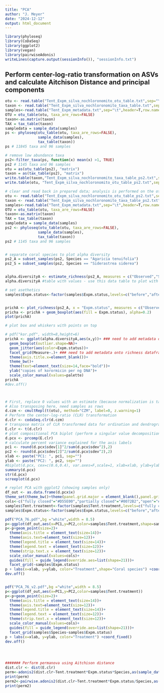 ```yaml
---
title: "PCA"
author: "J. Meyer"
date: "2024-12-12"
output: html_document
---
```


```r
library(phyloseq)
library(CoDaSeq)
library(ggplot2)
library(vegan)
library(pairwiseAdonis)
writeLines(capture.output(sessionInfo()), "sessionInfo.txt")
```

## Perform center-log-ratio transformation on ASVs and calculate Aitchison Distance and principal components


```r

otu <- read.table("Tent_Expm_silva_nochloronomito_otu_table.txt",sep="\t",header=TRUE, row.names=1)
taxon <- read.table("Tent_Expm_silva_nochloronomito_taxa_table.txt",sep="\t",header=TRUE,row.names=1)
samples<-read.table("Tent_Expm_metadata.txt",sep="\t",header=T,row.names=1)
OTU = otu_table(otu, taxa_are_rows=FALSE)
taxon<-as.matrix(taxon)
TAX = tax_table(taxon)
sampledata = sample_data(samples)
ps <- phyloseq(otu_table(otu, taxa_are_rows=FALSE), 
               sample_data(samples), 
               tax_table(taxon))
ps # 11845 taxa and 96 samples

# remove low abundance taxa
ps2<-filter_taxa(ps, function(x) mean(x) >1, TRUE) 
ps2 # 1145 taxa and 96 samples
otu = as(otu_table(ps2), "matrix")
taxon = as(tax_table(ps2), "matrix")
write.table(taxon,"Tent_Expm_silva_nochloronomito_taxa_table_ps2.txt",sep="\t",col.names=NA)
write.table(otu, "Tent_Expm_silva_nochloronomito_otu_table_ps2.txt",sep="\t",col.names=NA)

# clear and read back in prepared data; analysis is performed on the otu table (not the phyloseq object)
otu <- read.table("Tent_Expm_silva_nochloronomito_otu_table_ps2.txt",sep="\t",header=TRUE, row.names=1)
taxon <- read.table("Tent_Expm_silva_nochloronomito_taxa_table_ps2.txt",sep="\t",header=TRUE,row.names=1)
samples<-read.table("Tent_Expm_metadata.txt",sep="\t",header=T,row.names=1)
OTU = otu_table(otu, taxa_are_rows=FALSE)
taxon<-as.matrix(taxon)
TAX = tax_table(taxon)
sampledata = sample_data(samples)
ps2 <- phyloseq(otu_table(otu, taxa_are_rows=FALSE), 
               sample_data(samples), 
               tax_table(taxon))
ps2 # 1145 taxa and 96 samples


# separate coral species to plot alpha diversity
ps2_A = subset_samples(ps2, Species == "Agaricia tenuifolia")
ps2_S = subset_samples(ps2, Species == "Siderastrea siderea")


alpha.diversityA <- estimate_richness(ps2_A, measures = c("Observed","Shannon","Simpson"))
alpha.diversityA #table with values - use this data table to plot with ggplot

# set asethetics
samples$Expm.status<-factor(samples$Expm.status,levels=c("before","after","recovery"))


prichA <- plot_richness(ps2_A, x = "Expm.status", measures = c("Observed", "Shannon", "Simpson"))
pricha <- prichA + geom_boxplot(aes(fill = Expm.status), alpha=0.2)
plot(prichA)

# plot box and whiskers with points on top

# pdf("kor.pdf", width=8,height=6)
prichA <- ggplot(alpha.diversityA,aes(x,y))+ ### need to add metadata onto richness dataframe to define x and y
  geom_boxplot(outlier.shape=NA)+
  geom_jitter(aes(color=Expm.status))+
  facet_grid(Measure~.)+ ### need to add metadata onto richness dataframe
  theme(axis.title.x=element_blank())+
  theme_bw()+
  theme(text=element_text(size=14,face="bold"))+
  ylab("copies of korormicin per ng DNA")+
  scale_color_manual(values=palette)
prichA
#dev.off()



# First, replace 0 values with an estimate (because normalization is taking log, can't have 0)
# Also transposing here, need samples as rows
d.czm <- cmultRepl(t(otu), method="CZM", label=0, z.warning=1)
# Perform the center-log-ratio (CLR) transformation 
d.clr <- codaSeq.clr(d.czm)
# transpose matrix of CLR transformed data for ordination and dendrogram
E.clr <- t(d.clr)
# plot compositional PCA biplot (perform a singular value decomposition)
d.pcx <- prcomp(E.clr)
# calculate percent variance explained for the axis labels
pc1 <- round(d.pcx$sdev[1]^2/sum(d.pcx$sdev^2),2)
pc2 <- round(d.pcx$sdev[2]^2/sum(d.pcx$sdev^2),2)
xlab <- paste("PC1: ", pc1, sep="")
ylab <- paste("PC2: ", pc2, sep="")
#biplot(d.pcx, cex=c(0.6,0.4), var.axes=F,scale=1, xlab=xlab, ylab=ylab)
summary(d.pcx)
str(d.pcx)
screeplot(d.pcx)

# replot PCA with ggplot2 (showing samples only)
df_out <- as.data.frame(d.pcx$x)
theme_set(theme_bw()+theme(panel.grid.major = element_blank(),panel.grid.minor = element_blank()))
cols<-c("fully closed"="#D55E00","partially closed"="#0072B2","open"="#56B4E9") #colorblind friendly palette
samples$Tent.treatment<-factor(samples$Tent.treatment,levels=c("fully closed","partially closed","open"))
samples$Expm.status<-factor(samples$Expm.status,levels=c("before","after","recovery"))

pdf("PCA_76.pdf",bg ="white",width = 8.5)
p<-ggplot(df_out,aes(x=PC1,y=PC2,color=samples$Tent.treatment,shape=samples$Species))
p<-p+geom_point(size=2)+
  theme(axis.title = element_text(size=14))+
  theme(axis.text=element_text(size=12))+
  theme(legend.title = element_text(size=14))+
  theme(legend.text = element_text(size=12))+
  theme(strip.text.x = element_text(size=12))+
  scale_color_manual(values=cols)+
  guides(fill = guide_legend(override.aes=list(shape=21)))+
  facet_grid(~samples$Expm.status)
p + labs(x=xlab, y=ylab, color="Treatment",shape="Coral species") +coord_fixed()
dev.off()


pdf("PCA_76_v2.pdf",bg ="white",width = 8.5)
p<-ggplot(df_out,aes(x=PC1,y=PC2,color=samples$Tent.treatment))
p<-p+geom_point(size=2)+
  theme(axis.title = element_text(size=14))+
  theme(axis.text=element_text(size=12))+
  theme(legend.title = element_text(size=14))+
  theme(legend.text = element_text(size=12))+
  theme(strip.text.x = element_text(size=12))+
  scale_color_manual(values=cols)+
  guides(fill = guide_legend(override.aes=list(shape=21)))+
  facet_grid(samples$Species~samples$Expm.status)
p + labs(x=xlab, y=ylab, color="Treatment") +coord_fixed()
dev.off()




####### Perform permanova using Aitchison distance
dist.clr <- dist(E.clr)
perm<-adonis2(dist.clr~Tent.treatment*Expm.status*Species,as(sample_data(ps2),"data.frame"))
print(perm)
perm2<-pairwise.adonis2(dist.clr~Tent.treatment*Expm.status/Species,as(sample_data(ps2),"data.frame"), strata='Species')
print(perm2)


```

